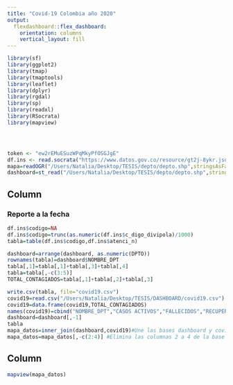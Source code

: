 ---
title: "Covid-19 Colombia año 2020"
output: 
  flexdashboard::flex_dashboard:
    orientation: columns
    vertical_layout: fill
---
```{r setup, include=FALSE}
library(sf)
library(ggplot2)
library(tmap)
library(tmaptools)
library(leaflet)
library(dplyr)
library(rgdal)
library(sp)
library(readxl)
library(RSocrata)
library(mapview)




token <- "ew2rEMuESuzWPqMkyPfOSGJgE"
df.ins <- read.socrata("https://www.datos.gov.co/resource/gt2j-8ykr.json", app_token = token)
mapa=readOGR("/Users/Natalia/Desktop/TESIS/depto/depto.shp",stringsAsFactors=FALSE)
dashboard=st_read("/Users/Natalia/Desktop/TESIS/depto/depto.shp",stringsAsFactors=FALSE)

```
Column {data-width=600}
-----------------------------------------------------------------------

### Reporte a la fecha
```{r}
df.ins$codigo=NA
df.ins$codigo=trunc(as.numeric(df.ins$c_digo_divipola)/1000)
tabla=table(df.ins$codigo,df.ins$atenci_n)

dashboard=arrange(dashboard, as.numeric(DPTO))
rownames(tabla)=dashboard$NOMBRE_DPT
tabla[,1]=tabla[,1]+tabla[,3]+tabla[,4]
tabla=tabla[,-c(3:5)]
TOTAL_CONTAGIADOS=tabla[,1]+tabla[,2]+tabla[,3]

write.csv(tabla, file="covid19.csv")
covid19=read.csv("/Users/Natalia/Desktop/TESIS/DASHBOARD/covid19.csv")
covid19=data.frame(covid19,TOTAL_CONTAGIADOS)
names(covid19)=cbind("NOMBRE_DPT","CASOS ACTIVOS","FALLECIDOS","RECUPERADOS","TOTAL CONTAGIADOS")
dashboard=dashboard[,-1]
tabla
mapa_datos=inner_join(dashboard,covid19)#Une las bases dashboard y covid 19.
mapa_datos=mapa_datos[,-c(2:4)] #Elimina las columnas 2 a 4 de la base creada anteriormente.

```

Column {data-width=450} 
-----------------------------------------------------------------------
```{r}
mapview(mapa_datos)

```
